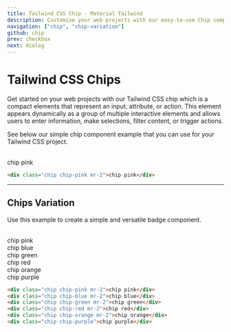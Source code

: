 ```yaml
---
title: Tailwind CSS Chip - Material Tailwind
description: Customise your web projects with our easy-to-use Chip component for Tailwind CSS using Material Design guidelines.
navigation: ["chip", "chip-variation"]
github: chip
prev: checkbox
next: dialog
---
```


# Tailwind CSS Chips

Get started on your web projects with our Tailwind CSS chip which is a compact elements that represent an input, attribute, or action. This element appears dynamically as a group of multiple interactive elements and allows users to enter information, make selections, filter content, or trigger actions.

See below our simple chip component example that you can use for your Tailwind CSS project.

<br />

<ComponentDemo id="chip">
  <div className="chip chip-pink mr-2">chip pink</div>
</ComponentDemo>

```html
<div class="chip chip-pink mr-2">chip pink</div>
```

---

## Chips Variation

Use this example to create a simple and versatile badge component.

<br />

<ComponentDemo id="chip">
  <div className="flex">
    <div className="chip chip-pink mr-2">chip pink</div>
    <div className="chip chip-blue mr-2">chip blue</div>
    <div className="chip chip-green mr-2">chip green</div>
    <div className="chip chip-red mr-2">chip red</div>
    <div className="chip chip-orange mr-2">chip orange</div>
    <div className="chip chip-purple">chip purple</div>
  </div>
</ComponentDemo>

```html
<div class="chip chip-pink mr-2">chip pink</div>
<div class="chip chip-blue mr-2">chip blue</div>
<div class="chip chip-green mr-2">chip green</div>
<div class="chip chip-red mr-2">chip red</div>
<div class="chip chip-orange mr-2">chip orange</div>
<div class="chip chip-purple">chip purple</div>
```
